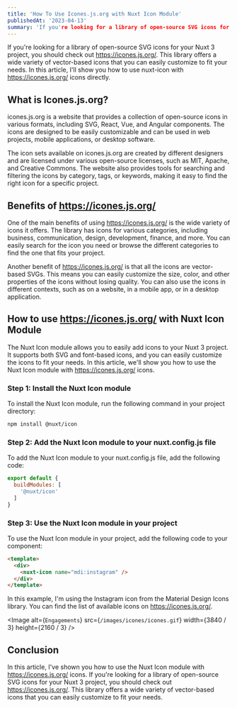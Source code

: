 ```yaml
---
title: 'How To Use Icones.js.org with Nuxt Icon Module'
publishedAt: '2023-04-13'
summary: 'If you're looking for a library of open-source SVG icons for your Nuxt 3 project, you should check out https://icones.js.org/'
---
```


If you're looking for a library of open-source SVG icons for your Nuxt 3 project, you should check out https://icones.js.org/. This library offers a wide variety of vector-based icons that you can easily customize to fit your needs. In this article, I'll show you how to use nuxt-icon with https://icones.js.org/ icons directly.

## What is Icones.js.org?

icones.js.org is a website that provides a collection of open-source icons in various formats, including SVG, React, Vue, and Angular components. The icons are designed to be easily customizable and can be used in web projects, mobile applications, or desktop software.

The icon sets available on icones.js.org are created by different designers and are licensed under various open-source licenses, such as MIT, Apache, and Creative Commons. The website also provides tools for searching and filtering the icons by category, tags, or keywords, making it easy to find the right icon for a specific project.

## Benefits of https://icones.js.org/

One of the main benefits of using https://icones.js.org/ is the wide variety of icons it offers. The library has icons for various categories, including business, communication, design, development, finance, and more. You can easily search for the icon you need or browse the different categories to find the one that fits your project.

Another benefit of https://icones.js.org/ is that all the icons are vector-based SVGs. This means you can easily customize the size, color, and other properties of the icons without losing quality. You can also use the icons in different contexts, such as on a website, in a mobile app, or in a desktop application.

## How to use https://icones.js.org/ with Nuxt Icon Module

The Nuxt Icon module allows you to easily add icons to your Nuxt 3 project. It supports both SVG and font-based icons, and you can easily customize the icons to fit your needs. In this article, we'll show you how to use the Nuxt Icon module with https://icones.js.org/ icons.

### Step 1: Install the Nuxt Icon module

To install the Nuxt Icon module, run the following command in your project directory:

```bash
npm install @nuxt/icon
```

### Step 2: Add the Nuxt Icon module to your nuxt.config.js file

To add the Nuxt Icon module to your nuxt.config.js file, add the following code:

```js
export default {
  buildModules: [
    '@nuxt/icon'
  ]
}
```

### Step 3: Use the Nuxt Icon module in your project

To use the Nuxt Icon module in your project, add the following code to your component:

```html
<template>
  <div>
    <nuxt-icon name="mdi:instagram" />
  </div>
</template>
```

In this example, I'm using the Instagram icon from the Material Design Icons library. You can find the list of available icons on https://icones.js.org/.

<Image
  alt={`Engagements`}
  src={`/images/icones/icones.gif`}
  width={3840 / 3}
  height={2160 / 3}
/>

## Conclusion

In this article, I've shown you how to use the Nuxt Icon module with https://icones.js.org/ icons. If you're looking for a library of open-source SVG icons for your Nuxt 3 project, you should check out https://icones.js.org/. This library offers a wide variety of vector-based icons that you can easily customize to fit your needs.